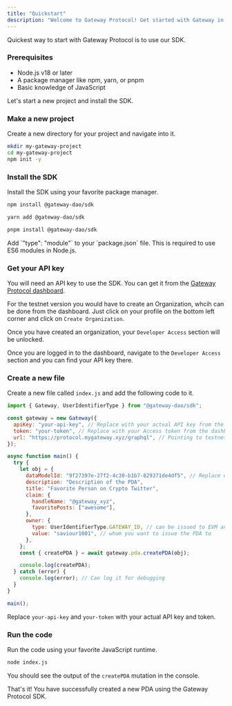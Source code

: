 ```yaml
---
title: "Quickstart"
description: "Welcome to Gateway Protocol! Get started with Gateway in minutes"
---
```



Quickest way to start with Gateway Protocol is to use our SDK.

### Prerequisites

- Node.js v18 or later
- A package manager like npm, yarn, or pnpm
- Basic knowledge of JavaScript

Let's start a new project and install the SDK.

### Make a new project

Create a new directory for your project and navigate into it.

```bash
mkdir my-gateway-project
cd my-gateway-project
npm init -y
```

### Install the SDK

Install the SDK using your favorite package manager.

<CodeGroup>

```bash npm
npm install @gateway-dao/sdk
```

```bash yarn
yarn add @gateway-dao/sdk
```

```bash pnpm
pnpm install @gateway-dao/sdk
```

</CodeGroup>

<Note>
  Add `"type": "module"` to your `package.json` file. This is required to use
  ES6 modules in Node.js.
</Note>

### Get your API key

You will need an API key to use the SDK. You can get it from the [Gateway Protocol dashboard](https://mygateway.xyz/login).

For the testnet version you would have to create an Organization, whcih can be done from the dashboard. Just click on your profile on the bottom left corner and click on `Create Organization`.

Once you have created an organization, your `Developer Access` section will be unlocked.

Once you are logged in to the dashboard, navigate to the `Developer Access` section and you can find your API key there.

### Create a new file

Create a new file called `index.js` and add the following code to it.

```javascript
import { Gateway, UserIdentifierType } from "@gateway-dao/sdk";

const gateway = new Gateway({
  apiKey: "your-api-key", // Replace with your actual API key from the dashboard
  token: "your-token", // Replace with your Access token from the dashboard
  url: "https://protocol.mygateway.xyz/graphql", // Pointing to testnet
});

async function main() {
  try {
    let obj = {
      dataModelId: "9f27397e-27f2-4c30-b1b7-829371de4df5", // Replace with the data model id you want to use
      description: "Description of the PDA",
      title: "Favorite Person on Crypto Twitter",
      claim: {
        handleName: "@gateway_xyz",
        favoritePosts: ["awesome"],
      },
      owner: {
        type: UserIdentifierType.GATEWAY_ID, // can be issued to EVM and Solana addresses as well
        value: "saviour1001", // whom you want to issue the PDA to
      },
    };
    const { createPDA } = await gateway.pda.createPDA(obj);

    console.log(createPDA);
  } catch (error) {
    console.log(error); // Can log it for debugging
  }
}

main();
```

Replace `your-api-key` and `your-token` with your actual API key and token.

### Run the code

Run the code using your favorite JavaScript runtime.

```bash
node index.js
```

You should see the output of the `createPDA` mutation in the console.

That's it! You have successfully created a new PDA using the Gateway Protocol SDK.
